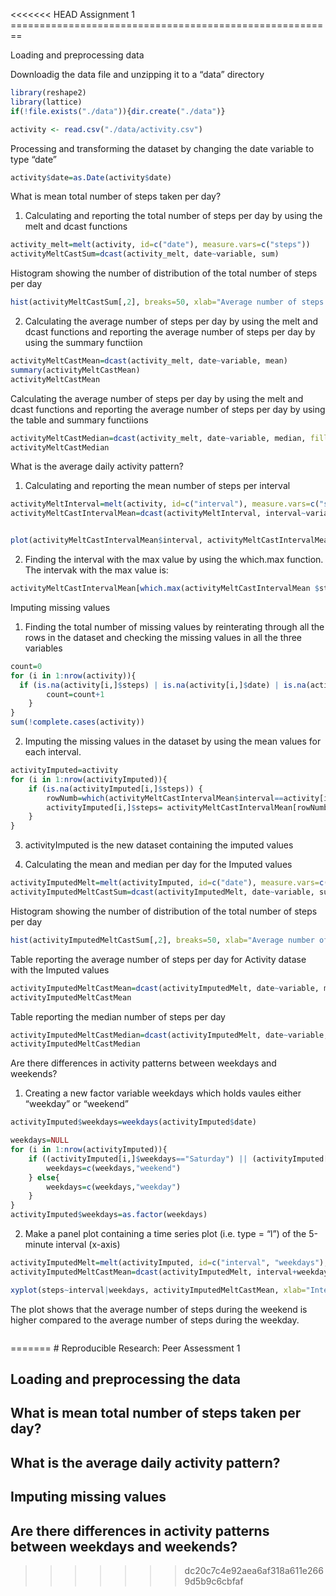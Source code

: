 <<<<<<< HEAD
Assignment 1
========================================================

Loading and preprocessing data

Downloadig the data file and unzipping it to a "data" directory

```r

library(reshape2)
library(lattice)
if(!file.exists("./data")){dir.create("./data")}

activity <- read.csv("./data/activity.csv")
```


Processing and transforming the dataset by changing the date variable to type "date"
```r
activity$date=as.Date(activity$date)
```

What is mean total number of steps taken per day?

1. Calculating and reporting the total number of steps per day by using the melt and dcast functions
```r
activity_melt=melt(activity, id=c("date"), measure.vars=c("steps"))
activityMeltCastSum=dcast(activity_melt, date~variable, sum)
```

Histogram showing the number of distribution of the total number of steps per day
```r
hist(activityMeltCastSum[,2], breaks=50, xlab="Average number of steps per day", main="Distribution of average steps per day")
```

2. Calculating the average number of steps per day by using the melt and dcast functions and reporting the average number of steps per day by using the summary functiion
```r
activityMeltCastMean=dcast(activity_melt, date~variable, mean)
summary(activityMeltCastMean)
activityMeltCastMean
```

Calculating the average number of steps per day by using the melt and dcast functions and reporting the average number of steps per day by using the table and summary functiions
```r
activityMeltCastMedian=dcast(activity_melt, date~variable, median, fill=NaN)
activityMeltCastMedian
```

What is the average daily activity pattern?

1. Calculating and reporting the mean number of steps per interval
```r
activityMeltInterval=melt(activity, id=c("interval"), measure.vars=c("steps"))
activityMeltCastIntervalMean=dcast(activityMeltInterval, interval~variable, mean, na.rm=TRUE)


plot(activityMeltCastIntervalMean$interval, activityMeltCastIntervalMean$steps,type="l", xlab="Time interval", ylab="Mean number of steps")
```

2. Finding the interval with the max value by using the which.max function. The intervak with the max value is:
```r
activityMeltCastIntervalMean[which.max(activityMeltCastIntervalMean $steps), 1]
```

Imputing missing values

1. Finding the total number of missing values by reinterating through all the rows in the dataset and checking the missing values in all the three variables
```r
count=0
for (i in 1:nrow(activity)){
  if (is.na(activity[i,]$steps) | is.na(activity[i,]$date) | is.na(activity[i,]$interval)) {
		count=count+1
	}
}
sum(!complete.cases(activity))
```

2. Imputing the missing values in the dataset by using the mean values for each interval.
```r
activityImputed=activity
for (i in 1:nrow(activityImputed)){
	if (is.na(activityImputed[i,]$steps)) {
		rowNumb=which(activityMeltCastIntervalMean$interval==activity[i,]$interval)
		activityImputed[i,]$steps= activityMeltCastIntervalMean[rowNumb,]$steps
	}
}
```

3. activityImputed is the new dataset containing the imputed values

4. Calculating the mean and median per day for the Imputed values
```r
activityImputedMelt=melt(activityImputed, id=c("date"), measure.vars=c("steps"))
activityImputedMeltCastSum=dcast(activityImputedMelt, date~variable, sum)
```

Histogram showing the number of distribution of the total number of steps per day
```r
hist(activityImputedMeltCastSum[,2], breaks=50, xlab="Average number of steps per day", main="Distribution of average steps per day")
```

Table reporting the average number of steps per day for Activity datase with the Imputed values
```r
activityImputedMeltCastMean=dcast(activityImputedMelt, date~variable, mean)
activityImputedMeltCastMean
```

Table reporting the median number of steps per day
```r
activityImputedMeltCastMedian=dcast(activityImputedMelt, date~variable, median, fill=NaN)
activityImputedMeltCastMedian
```

Are there differences in activity patterns between weekdays and weekends?

1. Creating a new factor variable weekdays which holds vaules either "weekday" or "weekend"
```r
activityImputed$weekdays=weekdays(activityImputed$date)

weekdays=NULL
for (i in 1:nrow(activityImputed)){
	if ((activityImputed[i,]$weekdays=="Saturday") || (activityImputed[i,]$weekdays=="Sunday")) {
 		weekdays=c(weekdays,"weekend")
 	} else{
 		weekdays=c(weekdays,"weekday")
	}
}
activityImputed$weekdays=as.factor(weekdays)
```

2. Make a panel plot containing a time series plot (i.e. type = "l") of the 5-minute interval (x-axis)
```r
activityImputedMelt=melt(activityImputed, id=c("interval", "weekdays"), measure.vars=c("steps"))
activityImputedMeltCastMean=dcast(activityImputedMelt, interval+weekdays~variable, mean)

xyplot(steps~interval|weekdays, activityImputedMeltCastMean, xlab="Interval", ylab="Average number of steps", layout=c(1,3), type="l")

```

The plot shows that the average number of steps during the weekend is higher compared to the average number of steps during the weekday.



```r
```

=======
# Reproducible Research: Peer Assessment 1


## Loading and preprocessing the data



## What is mean total number of steps taken per day?



## What is the average daily activity pattern?



## Imputing missing values



## Are there differences in activity patterns between weekdays and weekends?
>>>>>>> dc20c7c4e92aea6af318a611e2669d5b9c6cbfaf
